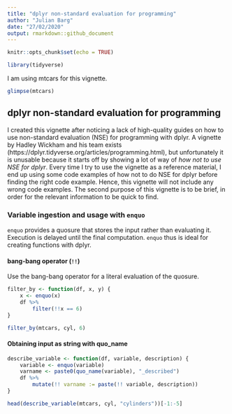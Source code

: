 ```yaml
---
title: "dplyr non-standard evaluation for programming"
author: "Julian Barg"
date: "27/02/2020"
output: rmarkdown::github_document
---
```


```r
knitr::opts_chunk$set(echo = TRUE)
```

```r
library(tidyverse)
```

I am using mtcars for this vignette.

```r
glimpse(mtcars)
```

## dplyr non-standard evaluation for programming

I created this vignette after noticing a lack of high-quality guides on how to use non-standard evaluation (NSE) for programming with dplyr. A vignette by Hadley Wickham and his team exists (https://dplyr.tidyverse.org/articles/programming.html), but unfortunately it is unusable because it starts off by showing a lot of way of *how not to use NSE for dplyr*. Every time I try to use the vignette as a reference material, I end up using some code examples of how not to do NSE for dplyr before finding the right code example. Hence, this vignette will not include any wrong code examples. The second purpose of this vignette is to be brief, in order for the relevant information to be quick to find.

### Variable ingestion and usage with `enquo`

`enquo` provides a quosure that stores the input rather than evaluating it. Execution is delayed until the final computation. `enquo` thus is ideal for creating functions with dplyr.

#### bang-bang operator (`!!`)

Use the bang-bang operator for a literal evaluation of the quosure.

```r
filter_by <- function(df, x, y) {
    x <- enquo(x)
    df %>%
        filter(!!x == 6)
}

filter_by(mtcars, cyl, 6)
```

#### Obtaining input as string with quo_name

```r
describe_variable <- function(df, variable, description) {
    variable <- enquo(variable)
    varname <- paste0(quo_name(variable), "_described")
    df %>%
        mutate(!! varname := paste(!! variable, description))
}

head(describe_variable(mtcars, cyl, "cylinders"))[-1:-5]
```
